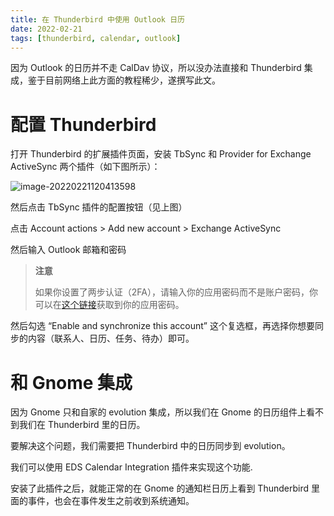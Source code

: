```yaml
---
title: 在 Thunderbird 中使用 Outlook 日历
date: 2022-02-21
tags: [thunderbird, calendar, outlook]
---
```


因为 Outlook 的日历并不走 CalDav 协议，所以没办法直接和 Thunderbird 集成，鉴于目前网络上此方面的教程稀少，遂撰写此文。

# 配置 Thunderbird

打开 Thunderbird 的扩展插件页面，安装 TbSync 和 Provider for Exchange ActiveSync 两个插件（如下图所示）：

![image-20220221120413598](index.assets/image-20220221120413598.png)

然后点击 TbSync 插件的配置按钮（见上图）

点击 Account actions > Add new account > Exchange ActiveSync

然后输入 Outlook 邮箱和密码

>  **注意**
>
> 如果你设置了两步认证（2FA），请输入你的应用密码而不是账户密码，你可以在[这个链接](https://account.live.com/proofs/AppPassword)获取到你的应用密码。

然后勾选 “Enable and synchronize this account” 这个复选框，再选择你想要同步的内容（联系人、日历、任务、待办）即可。

# 和 Gnome 集成

因为 Gnome 只和自家的 evolution 集成，所以我们在 Gnome 的日历组件上看不到我们在 Thunderbird 里的日历。

要解决这个问题，我们需要把 Thunderbird 中的日历同步到 evolution。

我们可以使用 EDS Calendar Integration 插件来实现这个功能.

安装了此插件之后，就能正常的在 Gnome 的通知栏日历上看到 Thunderbird 里面的事件，也会在事件发生之前收到系统通知。
